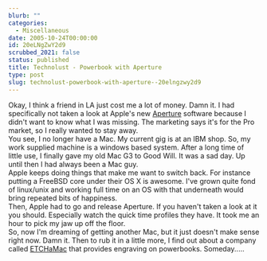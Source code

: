 ```yaml
---
blurb: ""
categories:
  - Miscellaneous
date: 2005-10-24T00:00:00
id: 20eLNgZwY2d9
scrubbed_2021: false
status: published
title: Technolust - Powerbook with Aperture
type: post
slug: technolust-powerbook-with-aperture--20elngzwy2d9
---
```


Okay, I think a friend in LA just cost me a lot of money. Damn it.
I had specifically not taken a look at Apple's new
[Aperture](http://www.apple.com/aperture/) software because I
didn't want to know what I was missing. The marketing says it's for
the Pro market, so I really wanted to stay away.  
You see, I no longer have a Mac. My current gig is at an IBM shop.
So, my work supplied machine is a windows based system. After a
long time of little use, I finally gave my old Mac G3 to Good Will.
It was a sad day. Up until then I had always been a Mac guy.  
Apple keeps doing things that make me want to switch back. For
instance putting a FreeBSD core under their OS X is awesome. I've
grown quite fond of linux/unix and working full time on an OS with
that underneath would bring repeated bits of happiness.  
Then, Apple had to go and release Aperture. If you haven't taken a
look at it you should. Especially watch the quick time profiles
they have. It took me an hour to pick my jaw up off the floor.  
So, now I'm dreaming of getting another Mac, but it just doesn't
make sense right now. Damn it. Then to rub it in a little more, I
find out about a company called
[ETCHaMac](http://www.etchamac.com/powerbook.php) that provides
engraving on powerbooks. Someday.....